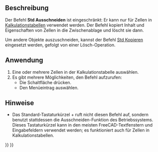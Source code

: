 <languages/>

{{Docnav/de
|[[Std_Redo/de|Wiederherstellen]]
|[[Std_Copy/de|Kopieren]]
|[[Std_Edit_Menu|Std Bearbeiten-Menü]]
|IconL=Std_Redo.svg
|IconR=Std_Copy.svg
|IconC=Freecad.svg
}}

{{GuiCommand/de
|Name=Std Cut
|Name/de=Std Ausschneiden
|MenuLocation=[[Std_Edit_Menu/de|Bearbeiten]] → Ausschneiden
|Shortcut={{KEY|Strg}}+{{KEY|X}}
|Workbenches=Alle
|SeeAlso=[[Std Copy/de|Kopieren]], [[Std Paste/de|Einfügen]], [[Std Delete/de|Löschen]]}}

<span id="Description"></span>
==Beschreibung==

Der Befehl '''Std Ausschneiden''' ist eingeschränkt: Er kann nur für Zellen in [[Spreadsheet_Workbench/de|Kalkulationstabellen]] verwendet werden. Der Befehl kopiert Inhalt und Eigenschaften von Zellen in die Zwischenablage und löscht sie dann.

Um andere Objekte auszuschneiden, kannst der Befehl [[Std_Copy/de|Std Kopieren]] eingesetzt werden, gefolgt von einer Lösch-Operation.

<span id="Usage"></span>
==Anwendung==

# Eine oder mehrere Zellen in der Kalkulationstabelle auswählen.
# Es gibt mehrere Möglichkeiten, den Befehl aufzurufen:
#* Die Schaltfläche {{Button|[[Image:Std_Cut.svg|16px]] [[Std_Cut/de|Ausschneiden]]}} drücken.
#* Den Menüeintrag {{MenuCommand|Bearbeiten → [[Image:Std_Cut.svg|16px]] Ausschneiden}} auswählen.

<span id="Notes"></span>
==Hinweise==

* Das Standard-Tastaturkürzel {{KEY|Strg}}+{{KEY|X}} ruft nicht diesen Befehl auf, sondern benutzt stattdessen die Ausschneiden-Funktion des Betriebssystems. Dieses Tastaturkürzel kann in den meisten FreeCAD-Textfenstern und Eingabefeldern verwendet werden; es funktioniert auch für Zellen in Kalkulationstabellen.


{{Docnav/de
|[[Std_Redo/de|Wiederherstellen]]
|[[Std_Copy/de|Kopieren]]
|[[Std_Edit_Menu|Std Bearbeiten-Menü]]
|IconL=Std_Redo.svg
|IconR=Std_Copy.svg
|IconC=Freecad.svg
}}

{{Std_Base_navi{{#translation:}}}}
{{Userdocnavi{{#translation:}}}}